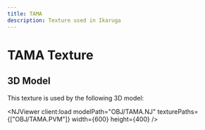 ```yaml
---
title: TAMA
description: Texture used in Ikaruga
---
```



# TAMA Texture

<PVMViewer
  client:load
  filePath="OBJ/TAMA.PVM"
/>


## 3D Model

This texture is used by the following 3D model:

<NJViewer
  client:load
  modelPath="OBJ/TAMA.NJ"
  texturePaths={["OBJ/TAMA.PVM"]}
  width={600}
  height={400}
/>
